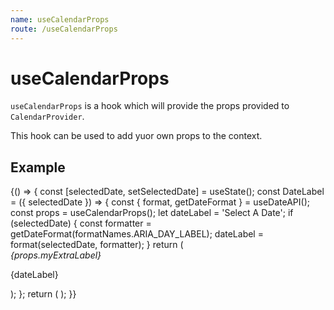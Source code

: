 ```yaml
---
name: useCalendarProps
route: /useCalendarProps
---
```


# useCalendarProps

`useCalendarProps` is a hook which will provide the props provided to `CalendarProvider`.

This hook can be used to add yuor own props to the context.

## Example
<Playground>
{() => {
    const [selectedDate, setSelectedDate] = useState();
    const DateLabel = ({ selectedDate }) => {
        const { format, getDateFormat } = useDateAPI();
        const props = useCalendarProps();
        let dateLabel = 'Select A Date';
        if (selectedDate) {
            const formatter = getDateFormat(formatNames.ARIA_DAY_LABEL);
            dateLabel = format(selectedDate, formatter);
        }
        return (<div style={{ padding: "8px"}}><i>{props.myExtraLabel}</i><p>{dateLabel}</p></div>);
    };
    return (
        <CalendarProvider
            adapter={dateAdapter}
            onCalendarChange={setSelectedDate}
            myExtraLabel={"My Calendar:"}
        > 
            <DateLabel selectedDate={selectedDate}/>
            <Calendar />
        </CalendarProvider>
    );
}}
</Playground>
